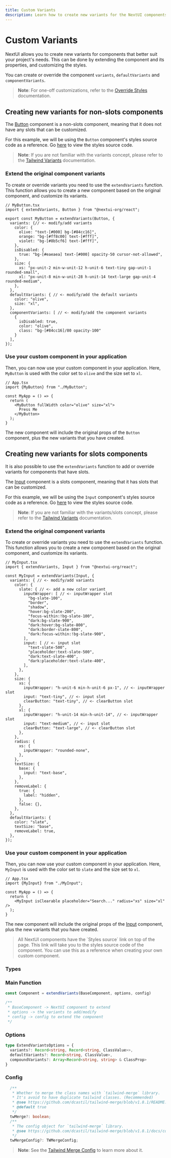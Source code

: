 ```yaml
---
title: Custom Variants
description: Learn how to create new variants for the NextUI components.
---
```


# Custom Variants

NextUI allows you to create new variants for components that better suit your project's needs.
This can be done by extending the component and its properties, and customizing the styles.

You can create or override the component `variants`, `defaultVariants` and `componentVariants`.

> **Note**: For one-off customizations, refer to the [Override Styles](/docs/customization/override-styles) documentation.

## Creating new variants for non-slots components

The  [Button](/docs/components/button) component is a non-slots component, meaning that it does not
have any slots that can be customized.

For this example, we will be using the `Button` component's styles source code as a
reference. Go [here](https://github.com/nextui-org/nextui/blob/feat/v2/packages/core/theme/src/components/button.ts) to view the styles source code.

> **Note**: If you are not familiar with the variants concept, please refer to the [Tailwind Variants](https://www.tailwind-variants.org/docs/variants) documentation.

<Steps>

### Extend the original component variants

To create or override variants you need to use the `extendVariants` function. This function
allows you to create a new component based on the original component, and customize its variants.

```tsx
// MyButton.tsx
import { extendVariants, Button } from "@nextui-org/react";

export const MyButton = extendVariants(Button, {
  variants: {// <- modify/add variants
    color: { 
      olive: "text-[#000] bg-[#84cc16]",
      orange: "bg-[#ff8c00] text-[#fff]",
      violet: "bg-[#8b5cf6] text-[#fff]",
    },
    isDisabled: {
      true: "bg-[#eaeaea] text-[#000] opacity-50 cursor-not-allowed",
    },
    size: { 
      xs: "px-unit-2 min-w-unit-12 h-unit-6 text-tiny gap-unit-1 rounded-small",
      xl: "px-unit-8 min-w-unit-28 h-unit-14 text-large gap-unit-4 rounded-medium",
    },
  },
  defaultVariants: { // <- modify/add the default variants
    color: "olive",
    size: "xl",
  },
  componentVariants: [ // <- modify/add the component variants
    {
      isDisabled: true,
      color: "olive",
      class: "bg-[#84cc16]/80 opacity-100"
    }
  ],
});
```

### Use your custom component in your application

Then, you can now use your custom component in your application. Here, `MyButton` is 
used with the color set to `olive` and the size set to `xl`.

```tsx
// App.tsx
import {MyButton} from "./MyButton";

const MyApp = () => {
  return (
    <MyButton fullWidth color="olive" size="xl">
      Press Me
    </MyButton>  
  );
}
``` 

The new component will include the original props of the `Button` component, plus the new
variants that you have created.


<CodeDemo
  title="Custom Variants for non-slots components"
  showEditor={false}
  files={customVariantsNoSlots}
/>

</Steps>


## Creating new variants for slots components

It is also possible to use the `extendVariants` function to add or override variants for
components that have slots.

The [Input](/docs/components/input) component is a slots component, meaning that it has slots that can be
customized. 


For this example, we will be using the `Input` component's styles source code as a
reference. Go [here](https://github.com/nextui-org/nextui/blob/feat/v2/packages/core/theme/src/components/input.ts) to view the styles source code.

> **Note**: If you are not familiar with the variants/slots concept, please refer to the [Tailwind Variants](https://www.tailwind-variants.org/docs/slots#slots-with-variants) documentation.

<Steps>

### Extend the original component variants

To create or override variants you need to use the `extendVariants` function. This function
allows you to create a new component based on the original component, and customize its variants.

```tsx
// MyInput.tsx
import { extendVariants, Input } from "@nextui-org/react";

const MyInput = extendVariants(Input, {
  variants: { // <- modify/add variants
    color: { 
      slate: { // <- add a new color variant
        inputWrapper: [ // <- inputWrapper slot
          "bg-slate-100",
          "border",
          "shadow",
          "hover:bg-slate-200",
          "focus-within:!bg-slate-100",
          "dark:bg-slate-900",
          "dark:hover:bg-slate-800",
          "dark:border-slate-800",
          "dark:focus-within:!bg-slate-900",
        ],
        input: [ // <- input slot
          "text-slate-500",
          "placeholder:text-slate-500",
          "dark:text-slate-400",
          "dark:placeholder:text-slate-400",
        ],
      },
    },
    size: {
      xs: {
        inputWrapper: "h-unit-6 min-h-unit-6 px-1", // <- inputWrapper slot
        input: "text-tiny", // <- input slot
        clearButton: "text-tiny", // <- clearButton slot
      },
      xl: {
        inputWrapper: "h-unit-14 min-h-unit-14", // <- inputWrapper slot
        input: "text-medium", // <- input slot
        clearButton: "text-large", // <- clearButton slot
      },
    },
    radius: {
      xs: {
        inputWrapper: "rounded-none",
      },
    },
    textSize: {
      base: {
        input: "text-base",
      },
    },
    removeLabel: {
      true: {
        label: "hidden",
      },
      false: {},
    },
  },
  defaultVariants: {
    color: "slate",
    textSize: "base",
    removeLabel: true,
  },
});
```

### Use your custom component in your application

Then, you can now use your custom component in your application. Here, `MyInput` is
used with the color set to `slate` and the size set to `xl`.
  
```tsx
// App.tsx
import {MyInput} from "./MyInput";

const MyApp = () => {
  return (
    <MyInput isClearable placeholder="Search..." radius="xs" size="xl" />
  );
}
```

The new component will include the original props of the [Input](/docs/components/input) component, plus the new
variants that you have created.


<CodeDemo
  title="Custom Variants for slots components"
  showEditor={false}
  files={customVariantsSlots}
/>


</Steps>

<Blockquote>
  All NextUI components have the `Styles source` link on top of the page. This link will take you to
  the styles source code of the component. You can use this as a reference when creating your own
  custom component.
</Blockquote>


### Types

### Main Function

```jsx
const Component = extendVariants(BaseComponent, options, config)

/**
 * BaseComponent -> NextUI component to extend
 * options -> the variants to add/modify
 * config -> config to extend the component
 */

```

### Options

```ts
type ExtendVariantsOptions = {
  variants?: Record<string, Record<string, ClassValue>>,
  defaultVariants?: Record<string, ClassValue>,
  compoundVariants?: Array<Record<string, string> & ClassProp>
}

```

### Config

```ts
  /**
   * Whether to merge the class names with `tailwind-merge` library.
   * It's avoid to have duplicate tailwind classes. (Recommended)
   * @see https://github.com/dcastil/tailwind-merge/blob/v1.8.1/README.md
   * @default true
   */
  twMerge?: boolean;
  /**
   * The config object for `tailwind-merge` library.
   * @see https://github.com/dcastil/tailwind-merge/blob/v1.8.1/docs/configuration.md
   */
  twMergeConfig?: TWMergeConfig;
 ``` 

> **Note**: See the [Tailwind Merge Config](https://github.com/dcastil/tailwind-merge/blob/v1.8.1/docs/configuration.md) to learn more about it.

